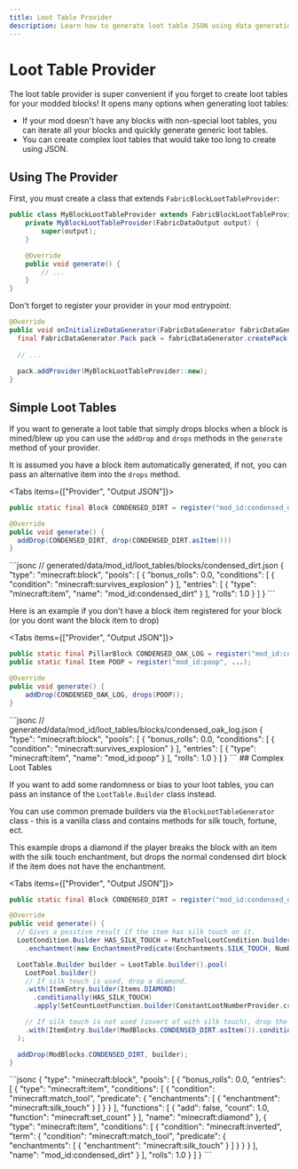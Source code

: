 ```yaml
---
title: Loot Table Provider
description: Learn how to generate loot table JSON using data generation.
---
```



# Loot Table Provider

The loot table provider is super convenient if you forget to create loot tables for your modded blocks! It opens many options when generating loot tables:

- If your mod doesn't have any blocks with non-special loot tables, you can iterate all your blocks and quickly generate generic loot tables.
- You can create complex loot tables that would take too long to create using JSON.
  
## Using The Provider

First, you must create a class that extends `FabricBlockLootTableProvider`:

```java
public class MyBlockLootTableProvider extends FabricBlockLootTableProvider {
    private MyBlockLootTableProvider(FabricDataOutput output) {
        super(output);
    }

    @Override
    public void generate() {
        // ...
    }
}
```

Don't forget to register your provider in your mod entrypoint:

```java
@Override
public void onInitializeDataGenerator(FabricDataGenerator fabricDataGenerator) {
  final FabricDataGenerator.Pack pack = fabricDataGenerator.createPack();
            
  // ...
            
  pack.addProvider(MyBlockLootTableProvider::new);
}
```

## Simple Loot Tables

If you want to generate a loot table that simply drops blocks when a block is mined/blew up you can use the `addDrop` and `drops` methods in the `generate` method of your provider.

It is assumed you have a block item automatically generated, if not, you can pass an alternative item into the `drops` method.

<Tabs items={["Provider", "Output JSON"]}>
<Tab>
```java
public static final Block CONDENSED_DIRT = register("mod_id:condensed_dirt", ...);

@Override
public void generate() {
  addDrop(CONDENSED_DIRT, drop(CONDENSED_DIRT.asItem()))
}
```
</Tab>
<Tab>
```jsonc
// generated/data/mod_id/loot_tables/blocks/condensed_dirt.json
{
  "type": "minecraft:block",
  "pools": [
    {
      "bonus_rolls": 0.0,
      "conditions": [
        {
          "condition": "minecraft:survives_explosion"
        }
      ],
      "entries": [
        {
          "type": "minecraft:item",
          "name": "mod_id:condensed_dirt"
        }
      ],
      "rolls": 1.0
    }
  ]
}
```
</Tab>
</Tabs>

Here is an example if you don't have a block item registered for your block (or you dont want the block item to drop)

<Tabs items={["Provider", "Output JSON"]}>
<Tab>
```java
public static final PillarBlock CONDENSED_OAK_LOG = register("mod_id:condensed_oak_log", ...);
public static final Item POOP = register("mod_id:poop", ...);

@Override
public void generate() {
    addDrop(CONDENSED_OAK_LOG, drops(POOP));
}

```
</Tab>
<Tab>
```jsonc
// generated/data/mod_id/loot_tables/blocks/condensed_oak_log.json
{
  "type": "minecraft:block",
  "pools": [
    {
      "bonus_rolls": 0.0,
      "conditions": [
        {
          "condition": "minecraft:survives_explosion"
        }
      ],
      "entries": [
        {
          "type": "minecraft:item",
          "name": "mod_id:poop"
        }
      ],
      "rolls": 1.0
    }
  ]
}
```
</Tab>
</Tabs>
## Complex Loot Tables

If you want to add some randomness or bias to your loot tables, you can pass an instance of the `LootTable.Builder` class instead.

You can use common premade builders via the `BlockLootTableGenerator` class - this is a vanilla class and contains methods for silk touch, fortune, ect.

This example drops a diamond if the player breaks the block with an item with the silk touch enchantment, but drops the normal condensed dirt block if the item does not have the enchantment.

<Tabs items={["Provider", "Output JSON"]}>
<Tab>
```java
public static final Block CONDENSED_DIRT = register("mod_id:condensed_dirt", ...);

@Override
public void generate() {
  // Gives a positive result if the item has silk touch on it.
  LootCondition.Builder HAS_SILK_TOUCH = MatchToolLootCondition.builder(ItemPredicate.Builder.create()
    .enchantment(new EnchantmentPredicate(Enchantments.SILK_TOUCH, NumberRange.IntRange.ANY)));

  LootTable.Builder builder = LootTable.builder().pool(
    LootPool.builder()
    // If silk touch is used, drop a diamond.
    .with(ItemEntry.builder(Items.DIAMOND)
      .conditionally(HAS_SILK_TOUCH)
      .apply(SetCountLootFunction.builder(ConstantLootNumberProvider.create(1))))

    // If silk touch is not used (invert of with silk touch), drop the normal block.
    .with(ItemEntry.builder(ModBlocks.CONDENSED_DIRT.asItem()).conditionally(HAS_SILK_TOUCH.invert()))
  );

  addDrop(ModBlocks.CONDENSED_DIRT, builder);
}
```
</Tab>
<Tab>
```jsonc
{
  "type": "minecraft:block",
  "pools": [
    {
      "bonus_rolls": 0.0,
      "entries": [
        {
          "type": "minecraft:item",
          "conditions": [
            {
              "condition": "minecraft:match_tool",
              "predicate": {
                "enchantments": [
                  {
                    "enchantment": "minecraft:silk_touch"
                  }
                ]
              }
            }
          ],
          "functions": [
            {
              "add": false,
              "count": 1.0,
              "function": "minecraft:set_count"
            }
          ],
          "name": "minecraft:diamond"
        },
        {
          "type": "minecraft:item",
          "conditions": [
            {
              "condition": "minecraft:inverted",
              "term": {
                "condition": "minecraft:match_tool",
                "predicate": {
                  "enchantments": [
                    {
                      "enchantment": "minecraft:silk_touch"
                    }
                  ]
                }
              }
            }
          ],
          "name": "mod_id:condensed_dirt"
        }
      ],
      "rolls": 1.0
    }
  ]
}
```
</Tab>
</Tabs>